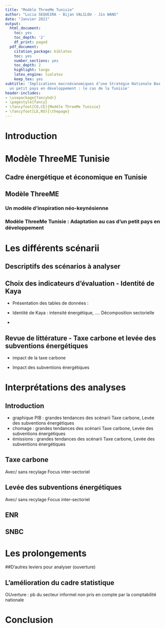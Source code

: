 ```yaml
---
title: "Modèle ThreeMe Tunisie"
author: "Lucia SEQUEIRA - Bijan VALILOU - Jin WANG"
date: "Janvier 2021"
output:
  html_document:
    toc: yes
    toc_depth: '2'
    df_print: paged
  pdf_document:
    citation_package: biblatex
    toc: yes
    number_sections: yes
    toc_depth: 2
    highlight: tango
    latex_engine: lualatex
    keep_tex: yes
subtitle: 'Implications macroéconomiques d’une Stratégie Nationale Bas Carbone pour
  un petit pays en développement : le cas de la Tunisie'
header-includes:
- \usepackage{fancyhdr}
- \pagestyle{fancy}
- \fancyfoot[CO,CE]{Modèle ThreeMe Tunisie}
- \fancyfoot[LE,RO]{\thepage}
---
```


\newpage

# Introduction

# Modèle ThreeME Tunisie

## Cadre énergétique et économique en Tunisie

## Modèle ThreeME

### Un modèle d'inspiration néo-keynésienne

### Modèle ThreeMe Tunisie : Adaptation au cas d'un petit pays en développement

# Les différents scénarii 

## Descriptifs des scénarios à analyser

## Choix des indicateurs d'évaluation - Identité de Kaya

-   Présentation des tables de données :

-   Identité de Kaya : intensité énergétique, .... Décomposition sectorielle

-   

## Revue de littérature - Taxe carbone et levée des subventions énergétiques

-   impact de la taxe carbone

-   Impact des subventions énergétiques

# Interprétations des analyses

## Introduction

-   graphique PIB : grandes tendances des scénarii Taxe carbone, Levée des subventions énergétiques
-   chomage : grandes tendances des scénarii Taxe carbone, Levée des subventions énergétiques
-   émissions : grandes tendances des scénarii Taxe carbone, Levée des subventions énergétiques

## Taxe carbone

Avec/ sans recylage Focus inter-sectoriel

## Levée des subventions énergétiques

Avec/ sans recylage Focus inter-sectoriel

## ENR

## SNBC

# Les prolongements

##D'autres leviers pour analyser (ouverture)

## L'amélioration du cadre statistique

OUverture : pb du secteur informel non pris en compte par la comptabilité nationale

# Conclusion
